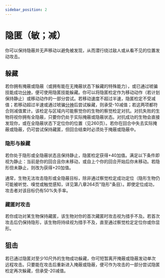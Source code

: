 ```yaml
---
sidebar_position: 2
---
```


# 隐匿（敏；减）

你可以保持隐蔽并无声移动以避免被发现，从而潜行绕过敌人或从看不见的位置发动攻击。

## 躲藏

若你拥有掩蔽或隐蔽（或拥有能在无掩蔽状态下躲藏的特殊能力），或已通过唬骗技能成功[分神](/skills/bluff#分神)，便可使用隐匿技能躲藏。你可以将隐匿检定作为移动动作（若计划保持静止）或移动动作的一部分尝试。若移动速度不超过半速，隐匿检定不受减值；若移动超过半速或通过唬骗[分神](/skills/bluff#分神)后尝试躲藏，则承受-10减值；若这两项都符合则减值累计。该检定与区域内可能察觉你的生物的察觉检定对抗。对抗失败的生物将视你拥有全隐蔽，只要你仍处于实际掩蔽或隐蔽状态。对抗成功的生物会直接发现你，或在全隐蔽状态下定位你的位置（见260页）。若你在回合中失去实际掩蔽或隐蔽，仍可尝试保持藏匿，但回合结束时必须处于掩蔽或隐蔽中。

### 隐形与躲藏

若你处于隐形或全隐蔽状态且保持静止，隐匿检定获得+40加值。满足以下条件即视为静止：当前是你的回合且你未移动，或自上个你的回合开始后你未移动。若隐形但未静止，则改为获得+20加值。

通常，生物无法攻击隐形或全隐蔽目标，除非通过察觉检定成功定位（隐形生物仍可能被听觉、嗅觉或触觉感知，详见第八章264页"隐形"条目）。即使定位成功，攻击者对该目标仍有50%失手率。

### 藏匿时攻击

若你成功对某生物保持藏匿，该生物对你的首次藏匿时攻击视为措手不及。若首次攻击后仍保持隐形，该生物将持续视为措手不及，直至通过察觉检定定位你或你显形。

## 狙击

若已通过隐匿对至少10尺外的生物成功躲藏，你可短暂离开掩蔽或隐蔽发动单次远程攻击。只要能在攻击后重新进入掩蔽或隐蔽，便可作为攻击的一部分尝试隐匿检定再次躲藏，但承受-20减值。